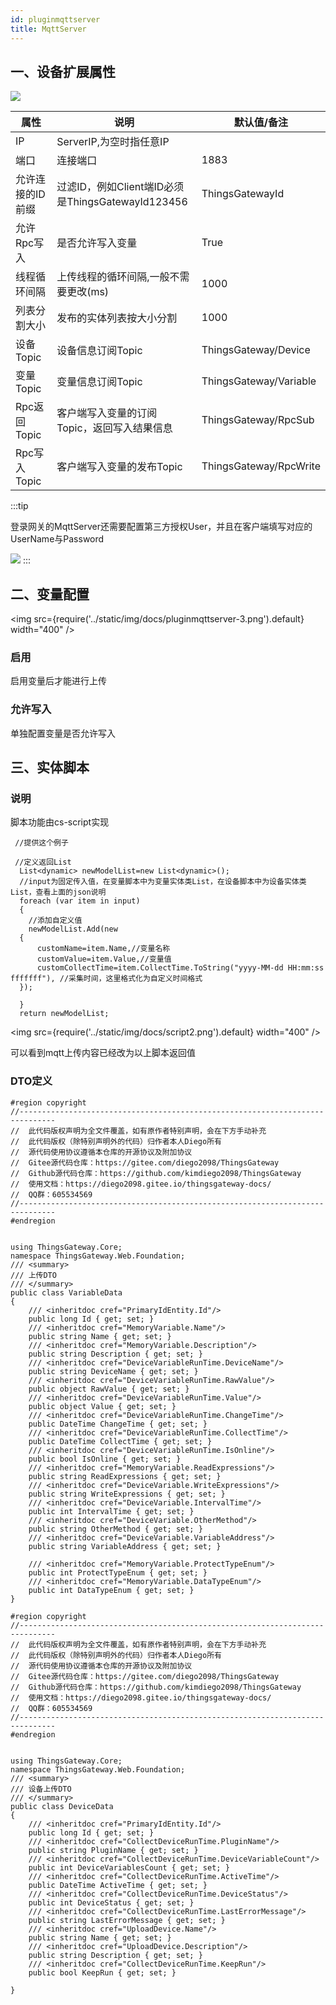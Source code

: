 ```yaml
---
id: pluginmqttserver
title: MqttServer
---
```


## 一、设备扩展属性

![](/img/docs/pluginmqttserver-2.png)

| 属性           |  说明                    | 默认值/备注|
| ---------------| --------------------------| ---|
| IP         | ServerIP,为空时指任意IP              | |
| 端口         | 连接端口              | 1883|
| 允许连接的ID前缀         | 过滤ID，例如Client端ID必须是ThingsGatewayId123456              | ThingsGatewayId |
| 允许Rpc写入         | 是否允许写入变量              | True |
| 线程循环间隔         | 上传线程的循环间隔,一般不需要更改(ms)              | 1000 |
| 列表分割大小         | 发布的实体列表按大小分割              | 1000 |
| 设备Topic         | 设备信息订阅Topic              | ThingsGateway/Device |
| 变量Topic         | 变量信息订阅Topic              | ThingsGateway/Variable |
| Rpc返回Topic         | 客户端写入变量的订阅Topic，返回写入结果信息              | ThingsGateway/RpcSub |
| Rpc写入Topic         | 客户端写入变量的发布Topic              | ThingsGateway/RpcWrite |
:::tip

 登录网关的MqttServer还需要配置第三方授权User，并且在客户端填写对应的UserName与Password

![](/img/docs/pluginmqttserver-1.png)
:::

## 二、变量配置

<img src={require('../static/img/docs/pluginmqttserver-3.png').default} width="400" />


### 启用

启用变量后才能进行上传

### 允许写入

单独配置变量是否允许写入


## 三、实体脚本

### 说明
脚本功能由cs-script实现

```
 //提供这个例子

 //定义返回List
  List<dynamic> newModelList=new List<dynamic>(); 
  //input为固定传入值，在变量脚本中为变量实体类List，在设备脚本中为设备实体类List，查看上面的json说明
  foreach (var item in input)
  {
    //添加自定义值
    newModelList.Add(new
  {
      customName=item.Name,//变量名称
      customValue=item.Value,//变量值
      customCollectTime=item.CollectTime.ToString("yyyy-MM-dd HH:mm:ss fffffff"), //采集时间，这里格式化为自定义时间格式
  });

  }
  return newModelList;

```

<img src={require('../static/img/docs/script2.png').default} width="400" />

可以看到mqtt上传内容已经改为以上脚本返回值

### DTO定义

```
#region copyright
//------------------------------------------------------------------------------
//  此代码版权声明为全文件覆盖，如有原作者特别声明，会在下方手动补充
//  此代码版权（除特别声明外的代码）归作者本人Diego所有
//  源代码使用协议遵循本仓库的开源协议及附加协议
//  Gitee源代码仓库：https://gitee.com/diego2098/ThingsGateway
//  Github源代码仓库：https://github.com/kimdiego2098/ThingsGateway
//  使用文档：https://diego2098.gitee.io/thingsgateway-docs/
//  QQ群：605534569
//------------------------------------------------------------------------------
#endregion


using ThingsGateway.Core;
namespace ThingsGateway.Web.Foundation;
/// <summary>
/// 上传DTO
/// </summary>
public class VariableData
{
    /// <inheritdoc cref="PrimaryIdEntity.Id"/>
    public long Id { get; set; }
    /// <inheritdoc cref="MemoryVariable.Name"/>
    public string Name { get; set; }
    /// <inheritdoc cref="MemoryVariable.Description"/>
    public string Description { get; set; }
    /// <inheritdoc cref="DeviceVariableRunTime.DeviceName"/>
    public string DeviceName { get; set; }
    /// <inheritdoc cref="DeviceVariableRunTime.RawValue"/>
    public object RawValue { get; set; }
    /// <inheritdoc cref="DeviceVariableRunTime.Value"/>
    public object Value { get; set; }
    /// <inheritdoc cref="DeviceVariableRunTime.ChangeTime"/>
    public DateTime ChangeTime { get; set; }
    /// <inheritdoc cref="DeviceVariableRunTime.CollectTime"/>
    public DateTime CollectTime { get; set; }
    /// <inheritdoc cref="DeviceVariableRunTime.IsOnline"/>
    public bool IsOnline { get; set; }
    /// <inheritdoc cref="MemoryVariable.ReadExpressions"/>
    public string ReadExpressions { get; set; }
    /// <inheritdoc cref="DeviceVariable.WriteExpressions"/>
    public string WriteExpressions { get; set; }
    /// <inheritdoc cref="DeviceVariable.IntervalTime"/>
    public int IntervalTime { get; set; }
    /// <inheritdoc cref="DeviceVariable.OtherMethod"/>
    public string OtherMethod { get; set; }
    /// <inheritdoc cref="DeviceVariable.VariableAddress"/>
    public string VariableAddress { get; set; }

    /// <inheritdoc cref="MemoryVariable.ProtectTypeEnum"/>
    public int ProtectTypeEnum { get; set; }
    /// <inheritdoc cref="MemoryVariable.DataTypeEnum"/>
    public int DataTypeEnum { get; set; }
}

```
```
#region copyright
//------------------------------------------------------------------------------
//  此代码版权声明为全文件覆盖，如有原作者特别声明，会在下方手动补充
//  此代码版权（除特别声明外的代码）归作者本人Diego所有
//  源代码使用协议遵循本仓库的开源协议及附加协议
//  Gitee源代码仓库：https://gitee.com/diego2098/ThingsGateway
//  Github源代码仓库：https://github.com/kimdiego2098/ThingsGateway
//  使用文档：https://diego2098.gitee.io/thingsgateway-docs/
//  QQ群：605534569
//------------------------------------------------------------------------------
#endregion


using ThingsGateway.Core;
namespace ThingsGateway.Web.Foundation;
/// <summary>
/// 设备上传DTO
/// </summary>
public class DeviceData
{
    /// <inheritdoc cref="PrimaryIdEntity.Id"/>
    public long Id { get; set; }
    /// <inheritdoc cref="CollectDeviceRunTime.PluginName"/>
    public string PluginName { get; set; }
    /// <inheritdoc cref="CollectDeviceRunTime.DeviceVariableCount"/>
    public int DeviceVariablesCount { get; set; }
    /// <inheritdoc cref="CollectDeviceRunTime.ActiveTime"/>
    public DateTime ActiveTime { get; set; }
    /// <inheritdoc cref="CollectDeviceRunTime.DeviceStatus"/>
    public int DeviceStatus { get; set; }
    /// <inheritdoc cref="CollectDeviceRunTime.LastErrorMessage"/>
    public string LastErrorMessage { get; set; }
    /// <inheritdoc cref="UploadDevice.Name"/>
    public string Name { get; set; }
    /// <inheritdoc cref="UploadDevice.Description"/>
    public string Description { get; set; }
    /// <inheritdoc cref="CollectDeviceRunTime.KeepRun"/>
    public bool KeepRun { get; set; }

}


```